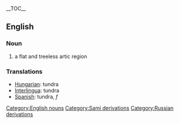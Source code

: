 {{wikipedia}}
__TOC__
== English ==
=== Noun ===
# a flat and treeless artic region

=== Translations ===
*[[Hungarian]]: tundra
*[[Interlingua]]: tundra
*[[Spanish]]: tundra, ''f''
[[Category:English nouns]]
[[Category:Sami derivations]]
[[Category:Russian derivations]]